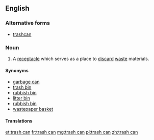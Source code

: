==English==

===Alternative forms===
* [[trashcan]]

===Noun===
{{en-noun|head=[[trash]] [[can]]}}

# {{US}} A [[receptacle]] which serves as a place to [[discard]] [[waste]] materials.

====Synonyms====
* [[garbage can]]
* [[trash bin]]
* [[rubbish bin]]
* [[litter bin]]
* [[rubbish bin]]
* [[wastepaper basket]]

====Translations====
{{trans-see|garbage can}}

[[et:trash can]]
[[fr:trash can]]
[[mg:trash can]]
[[pl:trash can]]
[[zh:trash can]]